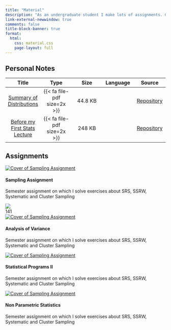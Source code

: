 ```yaml
---
title: "Material"
description: "As an undergraduate student I make lots of assignments. Given that fact, I decided to create a special category on my website which will list some of those. I think that will be proved helpful to my fellow students who either struggle with our studies or do not have the ability to attend lectures for various reasons (medical, financial, etc.)"
link-external-newwindow: true
comments: false
title-block-banner: true
format: 
  html:
    css: material.css
    page-layout: full
---
```


## Personal Notes

<div class ="material-tables">
| Title  | Type | Size | Language |  Source | 
|:--------:|:--------:|:--------:|:--------:|:--------:|
| [Summary of Distributions](https://github.com/stesiam/Summary-Distributions/blob/main/Summary_Distributions.pdf)  | {{< fa file-pdf size=2x >}}  | 44.8 KB |  <img src="www/uk.png" style="width:20px; height: 15px;"/> | [Repository](https://github.com/stesiam/Summary-Distributions) |
| [Before my First Stats Lecture](https://github.com/stesiam/posterMaths/blob/main/posterMaths.pdf)  |  {{< fa file-pdf size=2x >}} | 248 KB | <img src="www/uk.png" style="width:20px; height: 15px;"/> | [Repository](https://github.com/stesiam/posterMaths)|
</div>


## Assignments

```{=html}
<div class= "card-wrapper">
<div class="card border-primary mb-3">
  <div class="card-body">
    <div class="card-image">
      <a href="https://drive.google.com/file/d/1It24SASMaSL-vJxdryUUL_js1TLPiSYC/view?usp=drive_link"><img src="www/sampling_asgn.jpg" alt="Cover of Sampling Assignment"></a>
    </div>
    <h4 class="card-title">Sampling Assignment</h4>
    <p class="card-text">Semester assignment on which I solve exercises about SRS, SSRW, Systematic and Cluster Sampling</p>
  </div>
  <div class = "foot">
      <div class = "text1 emoji-button">
        <a href="stesiam.com"><i class="fa-brands fa-github"></i></a>
      </div>
      <div class = "text1">
        <img src="www/gr.png">
      </div>
      <div class = "text1 pages-card">
        <div class= "pages-text">141</div>
        <div class= "pages-icon">
        <i class="fa-solid fa-book"></i>
        </div>
      </div>
  </div>
</div>
<div class="card border-primary mb-3">
  <div class="card-body">
    <div class="card-image">
      <a href="https://drive.google.com/file/d/18mAqVjjQGgove9cXCDn2QFJbCjfce5ZF/view?usp=drive_link"><img src="www/anova_asgn.jpg" alt="Cover of Sampling Assignment"></a>
    </div>
    <h4 class="card-title">Analysis of Variance</h4>
    <p class="card-text">Semester assignment on which I solve exercises about SRS, SSRW, Systematic and Cluster Sampling</p>
  </div>
</div>
<div class="card border-primary mb-3">
  <div class="card-body">
    <div class="card-image">
      <a href="https://drive.google.com/file/d/1XH4D3HGx2uUWZSNDYfMshPdgd-V7NabW/view?usp=drive_link"><img src="www/statsR_asgn.jpg" alt="Cover of Sampling Assignment"></a>
    </div>
    <h4 class="card-title">Statistical Programs II</h4>
    <p class="card-text">Semester assignment on which I solve exercises about SRS, SSRW, Systematic and Cluster Sampling</p>
  </div>
</div>
<div class="card border-primary mb-3">
  <div class="card-body">
    <div class="card-image">
      <a href="https://drive.google.com/file/d/1jtgU0v57fJFgFxTmAO2sXIUsOZe0IJR9/view?usp=drive_link"><img src="www/apar_cover.jpg" alt="Cover of Sampling Assignment"></a>
    </div>
    <h4 class="card-title">Non Parametric Statistics</h4>
    <p class="card-text">Semester assignment on which I solve exercises about SRS, SSRW, Systematic and Cluster Sampling</p>
  </div>
</div>
</div>
```

